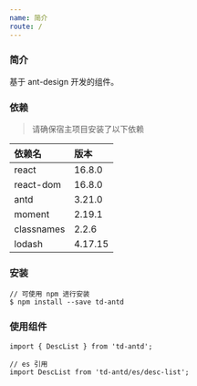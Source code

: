 ```yaml
---
name: 简介
route: /
---
```


### 简介

基于 ant-design 开发的组件。

### 依赖

> 请确保宿主项目安装了以下依赖

|依赖名|版本|
|:--|:--|
|react|16.8.0|
|react-dom|16.8.0|
|antd|3.21.0|
|moment|2.19.1|
|classnames|2.2.6|
|lodash|4.17.15|

### 安装

```
// 可使用 npm 进行安装
$ npm install --save td-antd
```

### 使用组件

```
import { DescList } from 'td-antd';

// es 引用
import DescList from 'td-antd/es/desc-list';
```